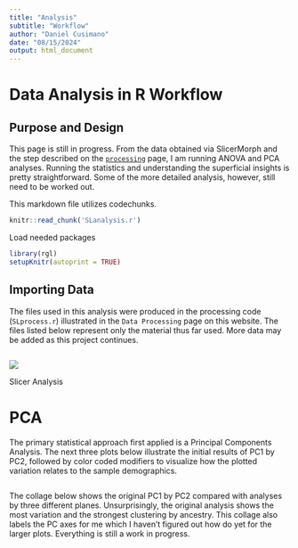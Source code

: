 ```yaml
---
title: "Analysis"
subtitle: "Workflow"
author: "Daniel Cusimano"
date: "08/15/2024"
output: html_document
---
```


# Data Analysis in R Workflow


## Purpose and Design

This page is still in progress. From the data obtained via SlicerMorph and the step described on the [`processing`](data_processing.qmd) page, I am running ANOVA and PCA analyses. Running the statistics and understanding the superficial insights is pretty straightforward. Some of the more detailed analysis, however, still need to be worked out. 

This markdown file utilizes codechunks.
```r
knitr::read_chunk('SLanalysis.r')
```

Load needed packages

```r
library(rgl)
setupKnitr(autoprint = TRUE)
```

## Importing Data

The files used in this analysis were produced in the processing code (`SLprocess.r`) illustrated in the `Data Processing` page on this website. The files listed below represent only the material thus far used. More data may be added as this project continues. 

```r
```

:::{#fig-SliceData}

![](Images/Variance.png)

Slicer Analysis
:::

# PCA

The primary statistical approach first applied is a Principal Components Analysis. The next three plots below illustrate the initial results of PC1 by PC2, followed by color coded modifiers to visualize how the plotted variation relates to the sample demographics. 

```r
```

The collage below shows the original PC1 by PC2 compared with analyses by three different planes. Unsurprisingly, the original analysis shows the most variation and the strongest clustering by ancestry. This collage also labels the PC axes for me which I haven't figured out how do yet for the larger plots. Everything is still a work in progress. 

```r
```

```r
```
